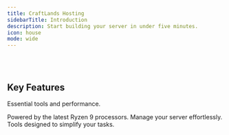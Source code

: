 ```yaml
---
title: CraftLands Hosting
sidebarTitle: Introduction
description: Start building your server in under five minutes.
icon: house
mode: wide
---
```



<StartButton />

<br />
<br />

<CardGroup>
  <HeroCard
    img="https://raw.githubusercontent.com/mintlify/themes/main/prism/images/setting-up.svg"
    title="Setting Up Your Server"
    description="Everything you need to know about setting up your server, from start to finish."
    href="/quickstart"
  />
  <HeroCard
    img="https://raw.githubusercontent.com/mintlify/themes/main/prism/images/themes.svg"
    title="Explore Features"
    description="Discover a range of features designed to make server management easier."
    href="/quickstart"
  />
</CardGroup>

## Key Features

Essential tools and performance.

<CardGroup cols={3}>
  <Card
    title="High-Performance Hardware"
    icon="server"
    href="https://mintlify.com/docs/settings/global"
  >
    Powered by the latest Ryzen 9 processors.
  </Card>
  <Card
    title="Intuitive Control Panel"
    icon="terminal"
    href="https://mintlify.com/docs/api-playground/openapi"
  >
    Manage your server effortlessly.
  </Card>
  <Card
    title="Streamlined Management"
    icon="tools"
    href="https://mintlify.com/docs/components/accordion"
  >
    Tools designed to simplify your tasks.
  </Card>
</CardGroup>

<br />
<br />

<Banner />
